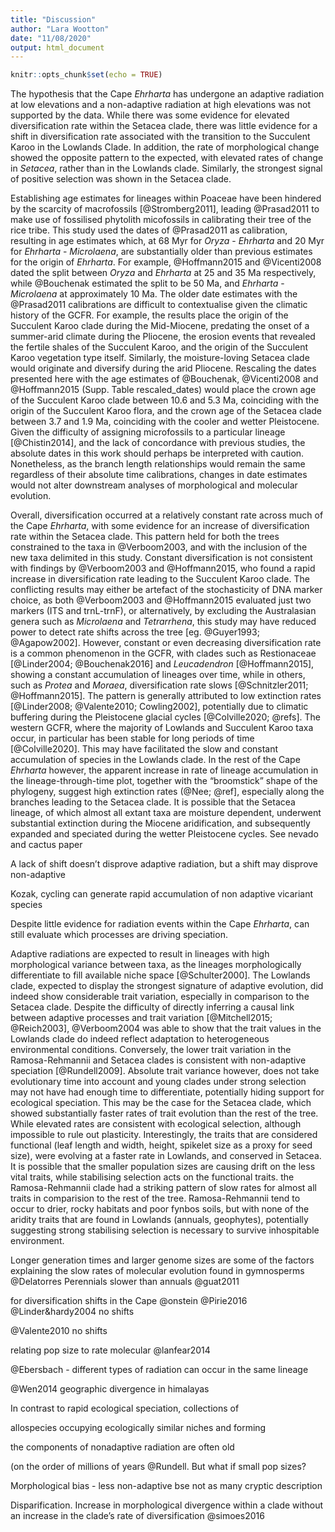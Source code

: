 ```yaml
---
title: "Discussion"
author: "Lara Wootton"
date: "11/08/2020"
output: html_document
---
```


```r
knitr::opts_chunk$set(echo = TRUE)
```



The hypothesis that the Cape _Ehrharta_ has undergone an adaptive radiation at low elevations and a non-adaptive radiation at high elevations was not supported by the data. While there was some evidence for elevated diversification rate within the Setacea clade, there was little evidence for a shift in diversification rate associated with the transition to the Succulent Karoo in the Lowlands Clade. In addition, the rate of morphological change showed the opposite pattern to the expected, with elevated rates of change in _Setacea_, rather than in the Lowlands clade. Similarly, the strongest signal of positive selection was shown in the Setacea clade.

Establishing age estimates for lineages within Poaceae have been hindered by the scarcity of macrofossils [@Stromberg2011], leading @Prasad2011 to make use of fossilised phytolith micofossils in calibrating their tree of the rice tribe. This study used the dates of @Prasad2011 as calibration, resulting in age estimates which, at 68 Myr for _Oryza_ - _Ehrharta_ and 20 Myr for _Ehrharta_ - _Microlaena_, are substantially older than previous estimates for the origin of _Ehrharta_. For example, @Hoffmann2015 and @Vicenti2008 dated the split between _Oryza_ and _Ehrharta_ at 25 and 35 Ma respectively, while @Bouchenak estimated the split to be 50 Ma, and _Ehrharta_ - _Microlaena_ at approximately 10 Ma. The older date estimates with the @Prasad2011 calibrations are difficult to contextualise given the climatic history of the GCFR. For example, the results place the origin of the Succulent Karoo clade during the Mid-Miocene, predating the onset of a summer-arid climate during the Pliocene, the erosion events that revealed the fertile shales of the Succulent Karoo, and the origin of the Succulent Karoo vegetation type itself. Similarly, the moisture-loving Setacea clade would originate and diversify during the arid Pliocene. Rescaling the dates presented here with the age estimates of @Bouchenak, @Vicenti2008 and @Hoffmann2015 (Supp. Table rescaled_dates) would place the crown age of the Succulent Karoo clade between 10.6 and 5.3 Ma, coinciding with the origin of the Succulent Karoo flora, and the crown age of the Setacea clade between 3.7 and 1.9 Ma, coinciding with the cooler and wetter Pleistocene. Given the difficulty of assigning microfossils to a particular lineage [@Chistin2014], and the lack of concordance with previous studies, the absolute dates in this work should perhaps be interpreted with caution. Nonetheless, as the branch length relationships would remain the same regardless of their absolute time calibrations, changes in date estimates would not alter downstream analyses of morphological and molecular evolution.         

Overall, diversification occurred at a relatively constant rate across much of the Cape _Ehrharta_, with some evidence for an increase of diversification rate within the Setacea clade. This pattern held for both the trees constrained to the taxa in @Verboom2003, and with the inclusion of the new taxa delimited in this study. Constant diversification is not consistent with findings by @Verboom2003 and @Hoffmann2015, who found a rapid increase in diversification rate leading to the Succulent Karoo clade. The conflicting results may either be artefact of the stochasticity of DNA marker choice, as both @Verboom2003 and @Hoffmann2015 evaluated just two markers (ITS and trnL-trnF), or alternatively, by excluding the Australasian genera such as _Microlaena_ and _Tetrarrhena_, this study may have reduced power to detect rate shifts across the tree [eg. @Guyer1993; @Agapow2002]. However, constant or even decreasing diversification rate is a common phenomenon in the GCFR, with clades such as Restionaceae [@Linder2004; @Bouchenak2016] and _Leucadendron_ [@Hoffmann2015], showing a constant accumulation of lineages over time, while in others, such as _Protea_ and _Moraea_, diversification rate slows [@Schnitzler2011; @Hoffmann2015]. The pattern is generally attributed to low extinction rates [@Linder2008; @Valente2010; Cowling2002], potentially due to climatic buffering during the Pleistocene glacial cycles [@Colville2020; @refs]. The western GCFR, where the majority of Lowlands and Succulent Karoo taxa occur, in particular has been stable for long periods of time [@Colville2020]. This may have facilitated the  slow and constant accumulation of species in the Lowlands clade. In the rest of the Cape _Ehrharta_ however, the apparent increase in rate of lineage accumulation in the lineage-through-time plot, together with the "broomstick" shape of the phylogeny, suggest high extinction rates (@Nee; @ref], especially along the branches leading to the Setacea clade. It is possible that the Setacea lineage, of which almost all extant taxa are moisture dependent, underwent substantial extinction during the Miocene aridification, and subsequently expanded and speciated during the wetter Pleistocene cycles. See nevado and cactus paper

A lack of shift doesn't disprove adaptive radiation, but a shift may disprove non-adaptive 

Kozak, cycling can generate rapid accumulation of non adaptive vicariant species



Despite little evidence for radiation events within the Cape _Ehrharta_, can still evaluate which processes are driving speciation. 

Adaptive radiations are expected to result in lineages with high morphological variance between taxa, as the lineages morphologically differentiate to fill available niche space [@Schulter2000]. The Lowlands clade, expected to display the strongest signature of adaptive evolution, did indeed show considerable trait variation, especially in comparison to the Setacea clade. Despite the difficulty of directly inferring a causal link between adaptive processes and trait variation [@Mitchell2015; @Reich2003], @Verboom2004 was able to show that the trait values in the Lowlands clade do indeed reflect adaptation to heterogeneous environmental conditions. Conversely, the lower trait variation in the Ramosa-Rehmannii and Setacea clades is consistent with non-adaptive speciation [@Rundell2009]. Absolute trait variance however, does not take evolutionary time into account and young clades under strong selection may not have had enough time to differentiate, potentially hiding support for ecological speciation. This may be the case for the Setacea clade, which showed substantially faster rates of trait evolution than the rest of the tree. While elevated rates are consistent with ecological selection, although impossible to rule out plasticity. Interestingly, the traits that are considered functional (leaf length and width, height, spikelet size as a proxy for seed size), were evolving at a faster rate in Lowlands, and conserved in Setacea. It is possible that the smaller population sizes are causing drift on the less vital traits, while stabilising selection acts on the functional traits. the Ramosa-Rehmannii clade had a striking pattern of slow rates for almost all traits in comparision to the rest of the tree. Ramosa-Rehmannii tend to occur to drier, rocky habitats and poor fynbos soils, but with none of the aridity traits that are found in Lowlands (annuals, geophytes), potentially suggesting strong stabilising selection is necessary to survive inhospitable environment. 





Longer generation times and larger genome sizes are some of the factors explaining the slow rates of molecular evolution found in gymnosperms @Delatorres
Perennials slower than annuals @guat2011

for diversification shifts in the Cape
@onstein
@Pirie2016
@Linder&hardy2004 no shifts

@Valente2010 no shifts

relating pop size to rate molecular
@lanfear2014



@Ebersbach - different types of radiation can occur in the same lineage

@Wen2014 geographic divergence in himalayas

In contrast to rapid ecological speciation, collections of

allospecies occupying ecologically similar niches and forming

the components of nonadaptive radiation are often old

(on the order of millions of years @Rundell. But what if small pop sizes?



Morphological bias - less non-adaptive bse not as many cryptic description



Disparification. Increase in morphological divergence within a clade without an increase in the clade's rate of diversification @simoes2016



